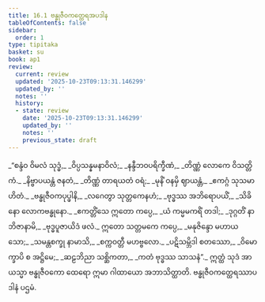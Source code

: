 ```yaml
---
title: 16.1 ဗန္ဓုဇီဝကတ္ထေရအပဒါန
tableOfContents: false
sidebar:
  order: 1
type: tipitaka
basket: su
book: ap1
review:
  current: review
  updated: '2025-10-23T09:13:31.146299'
  updated_by: ''
  notes: ''
  history:
  - state: review
    date: '2025-10-23T09:13:31.146299'
    updated_by: ''
    notes: ''
    previous_state: draft
---
```



<ReviewStatus review={frontmatter.review} showDetails={true} />

<HypothesisAnnotation frontmatter={frontmatter} />

<DynamicBreadcrumb />

<Division number="1" book="ap1" e="ch" v="20" p="194">

<Paragraph number="2353" type="verses" book="ap1">
_“စန္ဒံဝ ဝိမလံ သုဒ္ဓံ,_  
_ဝိပ္ပသန္နမနာဝိလံ;_  
_နန္ဒီဘဝပရိက္ခီဏံ,_  
_တိဏ္ဏံ လောကေ ဝိသတ္တိကံ._  

</Paragraph>

</Division>
<Division number="2" book="ap1" e="ch" v="20" p="194">

<Paragraph number="2354" type="verses" book="ap1">
_နိဗ္ဗာပယန္တံ ဇနတံ,_  
_တိဏ္ဏံ တာရယတံ ဝရံ;_  
_မုနိံ ဝနမှိ ဈာယန္တံ,_  
_ဧကဂ္ဂံ သုသမာဟိတံ._  

</Paragraph>

</Division>
<Division number="3" book="ap1" e="ch" v="20" p="194">

<Paragraph number="2355" type="verses" book="ap1">
_ဗန္ဓုဇီဝကပုပ္ဖါနိ,_  
_လဂေတွာ သုတ္တကေနဟံ;_  
_ဗုဒ္ဓဿ အဘိရောပယိံ,_  
_သိခိနော လောကဗန္ဓုနော._  

</Paragraph>

</Division>
<Division number="4" book="ap1" e="ch" v="20" p="194">

<Paragraph number="2356" type="verses" book="ap1">
_ဧကတ္တိံသေ ဣတော ကပ္ပေ,_  
_ယံ ကမ္မမကရိံ တဒါ;_  
_ဒုဂ္ဂတိံ နာဘိဇာနာမိ,_  
_ဗုဒ္ဓပူဇာယိဒံ ဖလံ._  

</Paragraph>

</Division>
<Division number="5" book="ap1" e="ch" v="20" p="194">

<Paragraph number="2357" type="verses" book="ap1">
ဣတော သတ္တမကေ ကပ္ပေ,_  
_မနုဇိန္ဒော မဟာယသော;_  
_သမန္တစက္ခု နာမာသိ,_  
_စက္ကဝတ္တီ မဟဗ္ဗလော._  

</Paragraph>

</Division>
<Division number="6" book="ap1" e="ch" v="20" p="194">

<Paragraph number="2358" type="verses" book="ap1">
_ပဋိသမ္ဘိဒါ စတဿော,_  
_ဝိမောက္ခာပိ စ အဋ္ဌိမေ;_  
_ဆဠဘိညာ သစ္ဆိကတာ,_  
_ကတံ ဗုဒ္ဓဿ သာသနံ”._  

</Paragraph>

<Paragraph number="2359" book="ap1">
ဣတ္ထံ သုဒံ အာယသ္မာ ဗန္ဓုဇီဝကော ထေရော ဣမာ ဂါထာယော အဘာသိတ္ထာတိ.

</Paragraph>
</Division>

<Paragraph number="2360" type="center" book="ap1">
ဗန္ဓုဇီဝကတ္ထေရဿာပဒါနံ ပဌမံ.
</Paragraph>